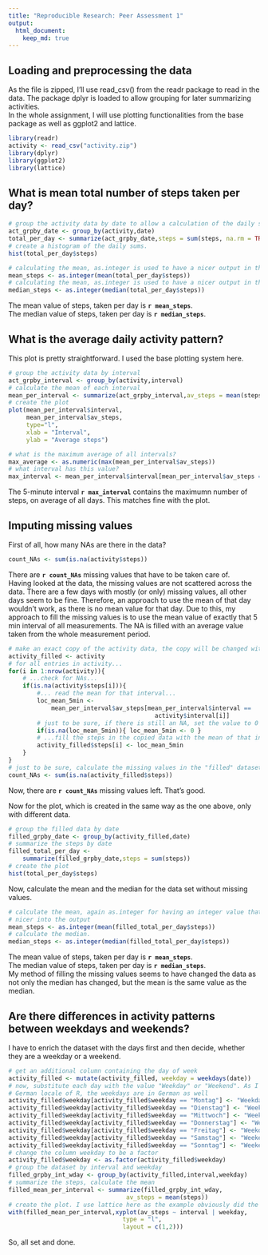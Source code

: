 ```yaml
---
title: "Reproducible Research: Peer Assessment 1"
output: 
  html_document:
    keep_md: true
---
```



## Loading and preprocessing the data
As the file is zipped, I'll use read_csv() from the readr package to read in the data. 
The package dplyr is loaded to allow grouping for later summarizing activities.  
In the whole assignment, I will use plotting functionalities from the base package as well as ggplot2 and lattice. 
```r
library(readr)
activity <- read_csv("activity.zip")
library(dplyr)
library(ggplot2)
library(lattice)

```

## What is mean total number of steps taken per day?
```r
# group the activity data by date to allow a calculation of the daily sums
act_grpby_date <- group_by(activity,date)
total_per_day <- summarize(act_grpby_date,steps = sum(steps, na.rm = TRUE))
# create a histogram of the daily sums. 
hist(total_per_day$steps)
```
 

```r
# calculating the mean, as.integer is used to have a nicer output in the text.
mean_steps <- as.integer(mean(total_per_day$steps))
# calculating the mean, as.integer is used to have a nicer output in the text.
median_steps <- as.integer(median(total_per_day$steps))
```
The mean value of steps, taken per day is **`r mean_steps`**.  
The median value of steps, taken per day is **`r median_steps`**.


## What is the average daily activity pattern?
This plot is pretty straightforward. I used the base plotting system here.
```r
# group the activity data by interval
act_grpby_interval <- group_by(activity,interval)
# calculate the mean of each interval
mean_per_interval <- summarize(act_grpby_interval,av_steps = mean(steps, na.rm = TRUE))
# create the plot
plot(mean_per_interval$interval,
     mean_per_interval$av_steps,
     type="l",
     xlab = "Interval",
     ylab = "Average steps")
```

```r
# what is the maximum average of all intervals?
max_average <- as.numeric(max(mean_per_interval$av_steps))
# what interval has this value?
max_interval <- mean_per_interval$interval[mean_per_interval$av_steps == max_average]
```
The 5-minute interval **`r max_interval`** contains the maximumn number of steps, on average of all days. This matches fine with the plot.

## Imputing missing values
First of all, how many NAs are there in the data?
```r
count_NAs <- sum(is.na(activity$steps))
```
There are **`r count_NAs`** missing values that have to be taken care of.  
Having looked at the data, the missing values are not scattered across the data. There are a few days with mostly (or only) missing values, all other days seem to be fine. Therefore, an approach to use the mean of that day wouldn't work, as there is no mean value for that day.
Due to this, my approach to fill the missing values is to use the mean value of exactly that 5 min interval of all measurements. The NA is filled with an average value taken from the whole measurement period.
```r
# make an exact copy of the activity data, the copy will be changed within the for loop
activity_filled <- activity
# for all entries in activity...
for(i in 1:nrow(activity)){
    # ...check for NAs...
    if(is.na(activity$steps[i])){
        #... read the mean for that interval...
        loc_mean_5min <- 
            mean_per_interval$av_steps[mean_per_interval$interval == 
                                         activity$interval[i]]
        # just to be sure, if there is still an NA, set the value to 0
        if(is.na(loc_mean_5min)){ loc_mean_5min <- 0 }
        # ...fill the steps in the copied data with the mean of that interval
        activity_filled$steps[i] <- loc_mean_5min
    }
}
# just to be sure, calculate the missing values in the "filled" dataset
count_NAs <- sum(is.na(activity_filled$steps))
```
Now, there are **`r count_NAs`** missing values left. That's good.  
  
Now for the plot, which is created in the same way as the one above, only with different data.
```r
# group the filled data by date
filled_grpby_date <- group_by(activity_filled,date)
# summarize the steps by date
filled_total_per_day <- 
    summarize(filled_grpby_date,steps = sum(steps))
# create the plot
hist(total_per_day$steps)
```
  

Now, calculate the mean and the median for the data set without missing values.  
```r
# calculate the mean, again as.integer for having an integer value that fits
# nicer into the output
mean_steps <- as.integer(mean(filled_total_per_day$steps))
# calculate the median.
median_steps <- as.integer(median(filled_total_per_day$steps))
```
The mean value of steps, taken per day is **`r mean_steps`**.  
The median value of steps, taken per day is **`r median_steps`**.  
My method of filling the missing values seems to have changed the data as not only the median has changed, but the mean is the same value as the median. 

## Are there differences in activity patterns between weekdays and weekends?
I have to enrich the dataset with the days first and then decide, whether they are a weekday or a weekend.
```r
# get an additional column containing the day of week
activity_filled <- mutate(activity_filled, weekday = weekdays(date))
# now, substitute each day with the value "Weekday" or "Weekend". As I'm using a 
# German locale of R, the weekdays are in German as well
activity_filled$weekday[activity_filled$weekday == "Montag"] <- "Weekday"
activity_filled$weekday[activity_filled$weekday == "Dienstag"] <- "Weekday"
activity_filled$weekday[activity_filled$weekday == "Mittwoch"] <- "Weekday"
activity_filled$weekday[activity_filled$weekday == "Donnerstag"] <- "Weekday"
activity_filled$weekday[activity_filled$weekday == "Freitag"] <- "Weekday"
activity_filled$weekday[activity_filled$weekday == "Samstag"] <- "Weekend"
activity_filled$weekday[activity_filled$weekday == "Sonntag"] <- "Weekend"
# change the column weekday to be a factor
activity_filled$weekday <- as.factor(activity_filled$weekday)
# group the dataset by interval and weekday
filled_grpby_int_wday <- group_by(activity_filled,interval,weekday)
# summarize the steps, calculate the mean
filled_mean_per_interval <- summarize(filled_grpby_int_wday,
                                 av_steps = mean(steps))
# create the plot. I use lattice here as the example obviously did the same.
with(filled_mean_per_interval,xyplot(av_steps ~ interval | weekday, 
                                type = "l", 
                                layout = c(1,2)))
```
  
So, all set and done.